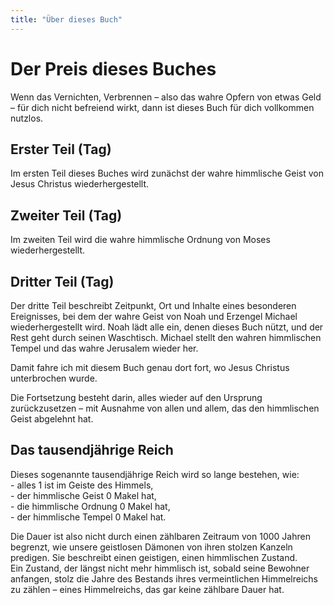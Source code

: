 ```yaml
---
title: "Über dieses Buch"
---
```


# Der Preis dieses Buches

Wenn das Vernichten, Verbrennen – also das wahre Opfern von etwas Geld – für dich nicht befreiend wirkt, dann ist dieses Buch für dich vollkommen nutzlos.  

## Erster Teil (Tag)

Im ersten Teil dieses Buches wird zunächst der wahre himmlische Geist von Jesus Christus wiederhergestellt.  

## Zweiter Teil (Tag)

Im zweiten Teil wird die wahre himmlische Ordnung von Moses wiederhergestellt.  

## Dritter Teil (Tag)

Der dritte Teil beschreibt Zeitpunkt, Ort und Inhalte eines besonderen Ereignisses, bei dem der wahre Geist von Noah und Erzengel Michael wiederhergestellt wird. Noah lädt alle ein, denen dieses Buch nützt, und der Rest geht durch seinen Waschtisch. Michael stellt den wahren himmlischen Tempel und das wahre Jerusalem wieder her.  

Damit fahre ich mit diesem Buch genau dort fort, wo Jesus Christus unterbrochen wurde.  

Die Fortsetzung besteht darin, alles wieder auf den Ursprung zurückzusetzen – mit Ausnahme von allen und allem, das den himmlischen Geist abgelehnt hat.  

## Das tausendjährige Reich

Dieses sogenannte tausendjährige Reich wird so lange bestehen, wie:  
- alles 1 ist im Geiste des Himmels,  
- der himmlische Geist 0 Makel hat,  
- die himmlische Ordnung 0 Makel hat,  
- der himmlische Tempel 0 Makel hat.  

Die Dauer ist also nicht durch einen zählbaren Zeitraum von 1000 Jahren begrenzt, wie unsere geistlosen Dämonen von ihren stolzen Kanzeln predigen. Sie beschreibt einen geistigen, einen himmlischen Zustand.  
Ein Zustand, der längst nicht mehr himmlisch ist, sobald seine Bewohner anfangen, stolz die Jahre des Bestands ihres vermeintlichen Himmelreichs zu zählen – eines Himmelreichs, das gar keine zählbare Dauer hat.

